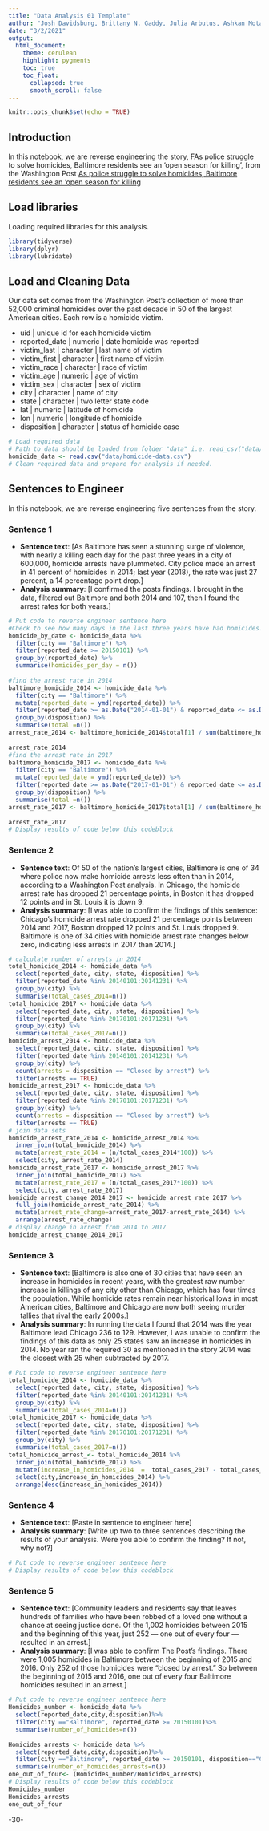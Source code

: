 ```yaml
---
title: "Data Analysis 01 Template"
author: "Josh Davidsburg, Brittany N. Gaddy, Julia Arbutus, Ashkan Motamedi"
date: "3/2/2021"
output:
  html_document:
    theme: cerulean
    highlight: pygments
    toc: true
    toc_float:
      collapsed: true
      smooth_scroll: false
---
```


```r
knitr::opts_chunk$set(echo = TRUE)
```

## Introduction 

In this notebook, we are reverse engineering the story, FAs police struggle to solve homicides, Baltimore residents see an ‘open season for killing’, from the Washington Post [As police struggle to solve homicides, Baltimore residents see an ‘open season for killing](https://www.washingtonpost.com/investigations/as-police-struggle-to-solve-homicides-baltimore-residents-see-an-open-season-for-killing/2018/12/26/7ee561e4-fb24-11e8-8c9a-860ce2a8148f_story.html)

## Load libraries

Loading required libraries for this analysis.

```r
library(tidyverse)
library(dplyr)
library(lubridate)
```

## Load and Cleaning Data

Our data set comes from the Washington Post's collection of more than 52,000 criminal homicides over the past decade in 50 of the largest American cities. 
Each row is a homicide victim. 

* uid | unique id for each homicide victim
* reported_date | numeric | date homicide was reported
* victim_last | character | last name of victim
* victim_first | character | first name of victim
* victim_race | character | race of victim
* victim_age | numeric | age of victim
* victim_sex | character | sex of victim
* city | character | name of city
* state | character | two letter state code 
* lat | numeric | latitude of homicide
* lon | numeric | longitude of homicide
* disposition | character | status of homicide case

```r
# Load required data
# Path to data should be loaded from folder "data" i.e. read_csv("data/name_of_data.csv")
homicide_data <- read.csv("data/homicide-data.csv")
# Clean required data and prepare for analysis if needed. 
```

## Sentences to Engineer
In this notebook, we are reverse engineering five sentences from the story.

### Sentence 1

* **Sentence text**: [As Baltimore has seen a stunning surge of violence, with nearly a killing each day for the past three years in a city of 600,000, homicide arrests have plummeted. City police made an arrest in 41 percent of homicides in 2014; last year (2018), the rate was just 27 percent, a 14 percentage point drop.]
* **Analysis summary**: [I confirmed the posts findings. I brought in the data, filtered out Baltimore and both 2014 and 107, then I found the arrest rates for both years.]

```r
# Put code to reverse engineer sentence here
#Check to see how many days in the last three years have had homicides.
homicide_by_date <- homicide_data %>%
  filter(city == "Baltimore") %>%
  filter(reported_date >= 20150101) %>%
  group_by(reported_date) %>%
  summarise(homicides_per_day = n())
  
#find the arrest rate in 2014  
baltimore_homicide_2014 <- homicide_data %>%
  filter(city == "Baltimore") %>% 
  mutate(reported_date = ymd(reported_date)) %>%
  filter(reported_date >= as.Date("2014-01-01") & reported_date <= as.Date("2014-12-31"))%>%
  group_by(disposition) %>%
  summarise(total =n())
arrest_rate_2014 <- baltimore_homicide_2014$total[1] / sum(baltimore_homicide_2014$total)*100
  
arrest_rate_2014
#find the arrest rate in 2017  
baltimore_homicide_2017 <- homicide_data %>%
  filter(city == "Baltimore") %>% 
  mutate(reported_date = ymd(reported_date)) %>%
  filter(reported_date >= as.Date("2017-01-01") & reported_date <= as.Date("2017-12-31"))%>%
  group_by(disposition) %>%
  summarise(total =n())
arrest_rate_2017 <- baltimore_homicide_2017$total[1] / sum(baltimore_homicide_2017$total)*100
  
arrest_rate_2017
# Display results of code below this codeblock
```


### Sentence 2
* **Sentence text**: Of 50 of the nation’s largest cities, Baltimore is one of 34 where police now make homicide arrests less often than in 2014, according to a Washington Post analysis. In Chicago, the homicide arrest rate has dropped 21 percentage points, in Boston it has dropped 12 points and in St. Louis it is down 9.
* **Analysis summary**: [I was able to confirm the findings of this sentence: Chicago's homicide arrest rate dropped 21 percentage points between 2014 and 2017, Boston dropped 12 points and St. Louis dropped 9. Baltimore is one of 34 cities with homicide arrest rate changes below zero, indicating less arrests in 2017 than 2014.]


```r
# calculate number of arrests in 2014
total_homicide_2014 <- homicide_data %>%
  select(reported_date, city, state, disposition) %>%
  filter(reported_date %in% 20140101:20141231) %>%
  group_by(city) %>%
  summarise(total_cases_2014=n())
total_homicide_2017 <- homicide_data %>%
  select(reported_date, city, state, disposition) %>%
  filter(reported_date %in% 20170101:20171231) %>%
  group_by(city) %>%
  summarise(total_cases_2017=n())
homicide_arrest_2014 <- homicide_data %>%
  select(reported_date, city, state, disposition) %>%
  filter(reported_date %in% 20140101:20141231) %>%
  group_by(city) %>%
  count(arrests = disposition == "Closed by arrest") %>%
  filter(arrests == TRUE)
homicide_arrest_2017 <- homicide_data %>%
  select(reported_date, city, state, disposition) %>%
  filter(reported_date %in% 20170101:20171231) %>%
  group_by(city) %>%
  count(arrests = disposition == "Closed by arrest") %>%
  filter(arrests == TRUE)
# join data sets
homicide_arrest_rate_2014 <- homicide_arrest_2014 %>%
  inner_join(total_homicide_2014) %>%
  mutate(arrest_rate_2014 = (n/total_cases_2014*100)) %>%
  select(city, arrest_rate_2014)
homicide_arrest_rate_2017 <- homicide_arrest_2017 %>%
  inner_join(total_homicide_2017) %>%
  mutate(arrest_rate_2017 = (n/total_cases_2017*100)) %>%
  select(city, arrest_rate_2017)
homicide_arrest_change_2014_2017 <- homicide_arrest_rate_2017 %>%
  full_join(homicide_arrest_rate_2014) %>%
  mutate(arrest_rate_change=arrest_rate_2017-arrest_rate_2014) %>%
  arrange(arrest_rate_change)
# display change in arrest from 2014 to 2017
homicide_arrest_change_2014_2017
```




### Sentence 3
* **Sentence text**: [Baltimore is also one of 30 cities that have seen an increase in homicides in recent years, with the greatest raw number increase in killings of any city other than Chicago, which has four times the population. While homicide rates remain near historical lows in most American cities, Baltimore and Chicago are now both seeing murder tallies that rival the early 2000s.]
* **Analysis summary**: In running the data I found that 2014 was the year Baltimore lead Chicago 236 to 129. However, I was unable to confirm the findings of this data as only 25 states saw an increase in homicides in 2014. No year ran the required 30 as mentioned in the story 2014 was the closest with 25 when subtracted by 2017.


```r
# Put code to reverse engineer sentence here
total_homicide_2014 <- homicide_data %>%
  select(reported_date, city, state, disposition) %>%
  filter(reported_date %in% 20140101:20141231) %>%
  group_by(city) %>%
  summarise(total_cases_2014=n())
total_homicide_2017 <- homicide_data %>%
  select(reported_date, city, state, disposition) %>%
  filter(reported_date %in% 20170101:20171231) %>%
  group_by(city) %>%
  summarise(total_cases_2017=n())
total_homicide_arrest_<- total_homicide_2014 %>%
  inner_join(total_homicide_2017) %>%
  mutate(increase_in_homicides_2014  =  total_cases_2017 - total_cases_2014) %>%
  select(city,increase_in_homicides_2014) %>%
  arrange(desc(increase_in_homicides_2014))
```

### Sentence 4

* **Sentence text**: [Paste in sentence to engineer here]
* **Analysis summary**: [Write up two to three sentences describing the results of your analysis.  Were you able to confirm the finding? If not, why not?]

```r
# Put code to reverse engineer sentence here
# Display results of code below this codeblock
```

### Sentence 5
* **Sentence text**: [Community leaders and residents say that leaves hundreds of families who have been robbed of a loved one without a chance at seeing justice done. Of the 1,002 homicides between 2015 and the beginning of this year, just 252 — one out of every four — resulted in an arrest.]
* **Analysis summary**: [I was able to confirm The Post's findings. There were 1,005 homicides in Baltimore between the beginning of 2015 and 2016. Only 252 of those homicides were "closed by arrest." So between the beginning of 2015 and 2016, one out of every four Baltimore homicides resulted in an arrest.]


```r
# Put code to reverse engineer sentence here
Homicides_number <- homicide_data %>%
  select(reported_date,city,disposition)%>%
  filter(city =="Baltimore", reported_date >= 20150101)%>%
  summarise(number_of_homicides=n())
  
Homicides_arrests <- homicide_data %>%
  select(reported_date,city,disposition)%>%
  filter(city =="Baltimore", reported_date >= 20150101, disposition=="Closed by arrest")%>%
  summarise(number_of_homicides_arrests=n())
one_out_of_four<- (Homicides_number/Homicides_arrests)
# Display results of code below this codeblock
Homicides_number
Homicides_arrests
one_out_of_four
```

-30-